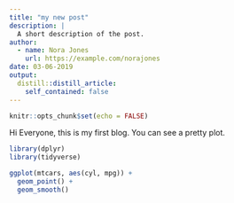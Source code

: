 ```yaml
---
title: "my new post"
description: |
  A short description of the post.
author:
  - name: Nora Jones
    url: https://example.com/norajones
date: 03-06-2019
output:
  distill::distill_article:
    self_contained: false
---
```


```r
knitr::opts_chunk$set(echo = FALSE)
```

Hi Everyone, this is my first blog. You can see a pretty plot. 

```r
library(dplyr)
library(tidyverse)

ggplot(mtcars, aes(cyl, mpg)) +
  geom_point() +
  geom_smooth()



```

